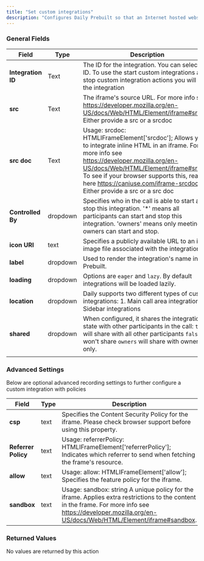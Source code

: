 ```yaml
---
title: "Set custom integrations"
description: "Configures Daily Prebuilt so that an Internet hosted website can be embedded into Prebuilt as an iframe. Learn more about this method in [Daily's documentation](https://docs.daily.co/reference/daily-js/instance-methods/set-custom-integrations)."
---
```




<dailyPlusFlag feature="action" />

### General Fields

| **Field**          | **Type** | **Description**                                                                                                                                                                                                                                                                                              |
| ------------------ | -------- | ------------------------------------------------------------------------------------------------------------------------------------------------------------------------------------------------------------------------------------------------------------------------------------------------------------ |
| **Integration ID** | Text     | The ID for the integration. You can select the ID. To use the start custom integrations and stop custom integration actions you will set the integration                                                                                                                                                     |
| **src**            | Text     | The iframe's source URL. For more info see https://developer.mozilla.org/en-US/docs/Web/HTML/Element/iframe#src. Either provide a src or a srcdoc                                                                                                                                                            |
| **src doc**        | Text     | Usage: srcdoc: HTMLIFrameElement['srcdoc']; Allows you to integrate inline HTML in an iframe. For more info see https://developer.mozilla.org/en-US/docs/Web/HTML/Element/iframe#srcdoc To see if your browser supports this, read here https://caniuse.com/iframe-srcdoc. Either provide a src or a src doc |
| **Controlled By**  | dropdown | Specifies who in the call is able to start and stop this integration. '\*' means all participants can start and stop this integration. 'owners' means only meeting owners can start and stop.                                                                                                                |
| **icon URI**       | text     | Specifies a publicly available URL to an icon image file associated with the integration.                                                                                                                                                                                                                    |
| **label**          | dropdown | Used to render the integration's name in Prebuilt.                                                                                                                                                                                                                                                           |
| **loading**        | dropdown | Options are `eager` and `lazy`. By default integrations will be loaded lazily.                                                                                                                                                                                                                               |
| **location**       | dropdown | Daily supports two different types of custom integrations: 1. Main call area integrations 2. Sidebar integrations                                                                                                                                                                                            |
| **shared**         | dropdown | When configured, it shares the integration's state with other participants in the call: `true` will share with all other participants `false` won't share `owners` will share with owners only.                                                                                                              |
|                    |

### Advanced Settings

Below are optional advanced recording settings to further configure a custom integration with policies

| **Field**           | **Type** | **Description**                                                                                                                                                                                            |
| ------------------- | -------- | ---------------------------------------------------------------------------------------------------------------------------------------------------------------------------------------------------------- |
| **csp**             | text     | Specifies the Content Security Policy for the iframe. Please check browser support before using this property.                                                                                             |
| **Referrer Policy** | text     | Usage: referrerPolicy: HTMLIFrameElement['referrerPolicy']; Indicates which referrer to send when fetching the frame's resource.                                                                           |
| **allow**           | text     | Usage: allow: HTMLIFrameElement['allow']; Specifies the feature policy for the iframe.                                                                                                                     |
| **sandbox**         | text     | Usage: sandbox: string A unique policy for the iframe. Applies extra restrictions to the content in the frame. For more info see https://developer.mozilla.org/en-US/docs/Web/HTML/Element/iframe#sandbox. |

### Returned Values

No values are returned by this action

<dailyBubbleFooter />
